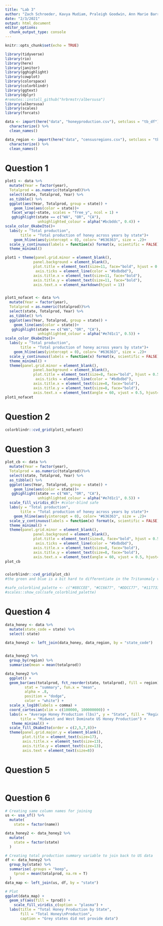```yaml
---
title: "Lab 3"
author: "Zach Schroeder, Kavya Mudiam, Praleigh Goodwin, Ann Marie Barrett, Vinita Vader"
date: "2/3/2021"
output: html_document
editor_options: 
  chunk_output_type: console
---
```


```r
knitr::opts_chunk$set(echo = TRUE)

library(tidyverse)
library(rio)
library(here)
library(janitor)
library(gghighlight) 
library(cowplot)
library(colorspace)
library(colorblindr)
library(ggtext)
library(dplyr)
#remotes::install_github("hrbrmstr/albersusa")
library(albersusa)
library(scales)
library(forcats)

data <- import(here("data", "honeyproduction.csv"), setclass = "tb_df") %>% 
  characterize() %>% 
  clean_names()

data_region <- import(here("data", "censusregions.csv"), setclass = "tb_df") %>% 
  characterize() %>% 
  clean_names()

```

# Question 1
```r
plot1 <- data %>% 
  mutate(Year = factor(year), 
  Totalprod = as.numeric(totalprod))%>% 
  select(state, Totalprod, Year) %>% 
  as_tibble() %>% 
  ggplot(aes(Year, Totalprod, group = state)) +
    geom_line(aes(color = state))+
   facet_wrap(~state, scales = "free_y", ncol = 1) +
   gghighlight(state == c("WA", "OR", "CA"),
               unhighlighted_colour = alpha("#bcbddc", 0.4)) + 
scale_color_OkabeIto()+
  labs(y = "Total production",
       title = "Total production of honey across years by state")+
    geom_hline(aes(yintercept = 0), color= "#636363", size = .2)+
  scale_y_continuous(labels = function(x) format(x, scientific = FALSE))+ #stop scientific notation
  theme_minimal()

plot1 + theme(panel.grid.minor = element_blank(), 
             panel.background = element_blank(),
             plot.title = element_text(size=11, face="bold", hjust = 0.5),
              axis.ticks = element_line(color = "#bdbdbd"),
             axis.title.x = element_text(size=11, face="bold"),
             axis.title.y = element_text(size=11, face="bold"),
             axis.text.x = element_markdown(hjust = 1))


plot1_nofacet <- data %>% 
  mutate(Year = factor(year), 
  Totalprod = as.numeric(totalprod))%>% 
  select(state, Totalprod, Year) %>% 
  as_tibble() %>% 
  ggplot(aes(Year, Totalprod, group = state)) +
    geom_line(aes(color = state))+
   gghighlight(state == c("WA", "OR", "CA"),
               unhighlighted_colour = alpha("#e7d1c1", 0.5)) + 
scale_color_OkabeIto()+
  labs(y = "Total production",
       title = "Total production of honey across years by state")+
    geom_hline(aes(yintercept = 0), color= "#636363", size = .2)+
  scale_y_continuous(labels = function(x) format(x, scientific = FALSE))+
  theme_minimal() + 
  theme(panel.grid.minor = element_blank(), 
             panel.background = element_blank(),
             plot.title = element_text(size=8, face="bold", hjust = 0.5),
              axis.ticks = element_line(color = "#bdbdbd"),
             axis.title.x = element_text(size=8, face="bold"),
             axis.title.y = element_text(size=8, face="bold"),
             axis.text.x = element_text(angle = 60, vjust = 0.5, hjust=.5))
plot1_nofacet

```

# Question 2
```r
colorblindr::cvd_grid(plot1_nofacet)
```

# Question 3
```r

plot_cb <- data %>% 
  mutate(Year = factor(year), 
  Totalprod = as.numeric(totalprod))%>% 
  select(state, Totalprod, Year) %>% 
  as_tibble() %>% 
  ggplot(aes(Year, Totalprod, group = state)) +
    geom_line(aes(color = state))+
   gghighlight(state == c("WA", "OR", "CA"),
               unhighlighted_colour = alpha("#e7d1c1", 0.5)) + 
  scale_fill_viridis_d()+ #color-blind safe
  labs(y = "Total production",
       title = "Total production of honey across years by state")+
    geom_hline(aes(yintercept = 0), color= "#636363", size = .2)+
  scale_y_continuous(labels = function(x) format(x, scientific = FALSE))+ 
  theme_minimal() +
  theme(panel.grid.minor = element_blank(), 
             panel.background = element_blank(),
             plot.title = element_text(size=8, face="bold", hjust = 0.5),
              axis.ticks = element_line(color = "#bdbdbd"),
             axis.title.x = element_text(size=8, face="bold"),
             axis.title.y = element_text(size=8, face="bold"),
             axis.text.x = element_text(angle = 60, vjust = 0.5, hjust=.5))
plot_cb


colorblindr::cvd_grid(plot_cb)
#the green and blue is a bit hard to differentiate in the Tritanomaly version, however, I think it's different enough. Just might not be ideal. 

#safe_colorblind_palette <- c("#88CCEE", "#CC6677", "#DDCC77", "#117733", "#332288", "#AA4499","#44AA99", "#999933", "#882255", "#661100", "#6699CC", "#888888")
#scales::show_col(safe_colorblind_palette)
```

# Question 4
```r
data_honey <- data %>% 
  mutate(state_code = state) %>% 
  select(-state)
  
data_honey2 <- left_join(data_honey, data_region, by = "state_code")


data_honey2 %>% 
  group_by(region) %>% 
  summarise(mean = mean(totalprod))

data_honey2 %>% 
  ggplot() + 
  geom_bar(aes(totalprod, fct_reorder(state, totalprod), fill = region),
         stat = "summary", fun.x = "mean",
         alpha = .8,
         position = "dodge",
         color = "white") +
  scale_x_log10(labels = comma) +
  coord_cartesian(xlim = c(100000, 100000000)) +
  labs(x = "Average Honey Production (lbs)", y = "State", fill = "Region",
       title = "Midwest and West Dominate US Honey Production") +
   theme_minimal() +
  scale_fill_OkabeIto(order = c(2,5,7,8))+
  theme(panel.grid.major.y = element_blank(),
        plot.title = element_text(size=17),
        axis.title.x = element_text(size=13),
        axis.title.y = element_text(size=13),
        axis.text = element_text(size=8))

```

# Question 5
```r

```

# Question 6
```r
# Creating same column names for joining
us <- usa_sf() %>% 
  mutate(
    state = factor(name))

data_honey2 <- data_honey2 %>% 
  mutate(
    state = factor(state)
  )

# Creating total production summary variable to join back to US data
df <- data_honey2 %>%
  group_by(state) %>% 
  summarise(.groups = "keep",
    tprod = mean(totalprod, na.rm = T)
  )
data_map <- left_join(us, df, by = "state")

# Plot
ggplot(data_map) +
  geom_sf(aes(fill = tprod)) +
    scale_fill_viridis_c(option = "plasma") +
  labs(title = "Total Honey Production by State",
       fill = "Total Honey\nProduction",
       caption = "Grey states did not provide data")
```

